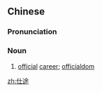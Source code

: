 ==Chinese==
{{zh-forms}}

===Pronunciation===
{{zh-pron
|m=shìtú
|c=si6 tou4
|cat=n
}}

===Noun===
{{zh-noun}}

# {{lb|zh|formal}} [[official]] [[career]]; [[officialdom]]

[[zh:仕途]]